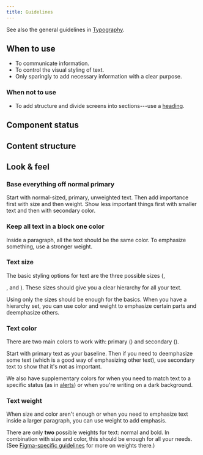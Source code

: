 ```yaml
---
title: Guidelines
---
```


<ReactExample name="Text" />

See also the general guidelines in [Typography](https://orbit.kiwi/foundation/typography/).

## When to use

- To communicate information.
- To control the visual styling of text.
- Only sparingly to add necessary information with a clear purpose.

### When not to use

- To add structure and divide screens into sections---use a [heading](/components/text/heading/).

## Component status

<ComponentStatus component="Text" />

## Content structure

<FigmaFile
  file="4QJZqvBvRrLu6t9mwObCkA"
  node="210%3A0"
  alt="Size: distinguishes the importance of the text and is the primary way to create a hierarchy; type: distinguishes the purpose of the text and enables a hierarchy without sacrificing readability."
/>

## Look & feel

### Base everything off normal primary

Start with normal-sized, primary, unweighted text.
Then add importance first with size and then weight.
Show less important things first with smaller text and then with secondary color.

### Keep all text in a block one color

Inside a paragraph, all the text should be the same color.
To emphasize something, use a stronger weight.

<Guidelines type="do" title="Use one color">


<FigmaFile
  file="fannvRpkOJK6uxxT33EKaa"
  node="56%3A2"
  alt="A sentence with two words in bold indicating emphasis."
/>
<FigmaFile
  file="fannvRpkOJK6uxxT33EKaa"
  node="56%3A1"
  alt="A sentence with words in green and red to indicate emphasis."
/>

</Guidelines>


### Text size

The basic styling options for text are the three possible sizes
(<InlineToken value="fontSizeTextSmall" alternateName />,

<InlineToken value="fontSizeTextNormal" alternateName />, and <InlineToken
  value="fontSizeTextLarge"
  alternateName
/>
). These sizes should give you a clear hierarchy for all your text.

<ReactExample name="Text sizes" />

Using only the sizes should be enough for the basics.
When you have a hierarchy set,
you can use color and weight to emphasize certain parts and deemphasize others.

### Text color

There are two main colors to work with:
primary (<InlineToken value="colorTextPrimary" alternateName />)
and secondary (<InlineToken value="colorTextSecondary" alternateName />).

<ReactExample name="Text color" />

Start with primary text as your baseline.
Then if you need to deemphasize some text (which is a good way of emphasizing other text),
use secondary text to show that it's not as important.

We also have supplementary colors
for when you need to match text to a specific status
(as in [alerts](https://orbit.kiwi/components/alert-message/#alert-types))
or when you're writing on a dark background.

<ReactExample name="Text color supplementary" />

### Text weight

When size and color aren't enough
or when you need to emphasize text inside a larger paragraph,
you can use weight to add emphasis.

There are only **two** possible weights for text: normal and bold.
In combination with size and color, this should be enough for all your needs.
(See [Figma-specific guidelines](/components/text/text/figma/) for more on weights there.)

<ReactExample name="Text weight" />
